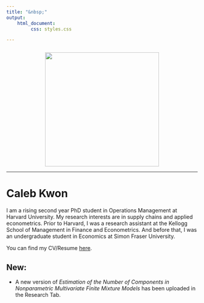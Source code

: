 ```yaml
---
title: "&nbsp;"
output: 
    html_document:
         css: styles.css

---
```


<!-- <script> -->
<!--    $(document).ready(function() { -->
<!--      $head = $('#header'); -->
<!--      $head.prepend('<img src=\"hbs.jpg\" style=\"float: right;width: 150px;\"/>') -->
<!--    }); -->
<!-- </script> -->

<!-- Global site tag (gtag.js) - Google Analytics -->
<script async src="https://www.googletagmanager.com/gtag/js?id=UA-165847699-1"></script>
<script>
  window.dataLayer = window.dataLayer || [];
  function gtag(){dataLayer.push(arguments);}
  gtag('js', new Date());

  gtag('config', 'UA-165847699-1');
</script>




<div style="margin-bottom:25px;">
</div>

<img src="images/caleb.png" height = "300" style ="display:block; margin-left: auto; margin-right:auto;">

***

# Caleb Kwon 


I am a rising second year PhD student in Operations Management at Harvard University. My research interests are in supply chains and applied econometrics. Prior to Harvard, I was a research assistant at the Kellogg School of Management in Finance and Econometrics. And before that, I was an undergraduate student in Economics at Simon Fraser University. 

You can find my CV/Resume [here](https://www.dropbox.com/s/efdu25rwgm3us4f/res4.pdf?raw=1).

## New:

- A new version of _Estimation of the Number of Components in Nonparametric Multivariate Finite Mixture Models_ has been uploaded in the Research Tab. 